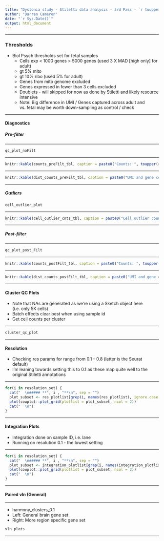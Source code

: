 ```yaml
---
title: "Dystonia study - Stiletti data analysis - 3rd Pass - `r toupper(region)`"
author: "Darren Cameron"
date: "`r Sys.Date()`"
output: html_document
---
```


*** 

### **Thresholds** {.tabset}

+ Biol Psych thresholds set for fetal samples
  + Cells exp < 1000 genes > 5000 genes (used 3 X MAD [high only] for adult)
  + gt 5% mito
  + gt 10% ribo (used 5% for adult)
  + Genes from mito genome excluded
  + Genes expressed in fewer than 3 cells excluded
  + Doublets - will skipped for now as done by Stiletti and likely resource intensive
  + Note: Big difference in UMI / Genes captured across adult and vs. fetal may be worth down-sampling as control / check

***

#### Diagnostics {.tabset}

##### Pre-filter

***

```r
qc_plot_noFilt
```

***

```r
knitr::kable(counts_preFilt_tbl, caption = paste0("Counts: ", toupper(region)))
```

***

```r
knitr::kable(dist_counts_preFilt_tbl, caption = paste0("UMI and gene count distribution summary: ", toupper(region)))
```

***

##### Outliers

```r
cell_outlier_plot
```

***

```r
knitr::kable(cell_outlier_cnts_tbl, caption = paste0("Cell outlier counts: ", toupper(region)))
```

***

##### Post-filter

***

```r
qc_plot_post_Filt
```

***

```r
knitr::kable(counts_postFilt_tbl, caption = paste0("Counts: ", toupper(region)))
```

***

```r
knitr::kable(dist_counts_postFilt_tbl, caption = paste0("UMI and gene count distribution summary: ", toupper(region)))
```

***

#### Cluster QC Plots {.tabset}

+ Note that NAs are generated as we're using a Sketch object here (i.e. only 5K cells)
+ Batch effects clear best when using sample id
+ Get cell counts per cluster

***

```r
cluster_qc_plot
```

***

#### Resolution {.tabset}

+ Checking res params for range from 0.1 - 0.8 (latter is the Seurat default)
+ I'm leaning towards setting this to 0.1 as these map quite well to the original Stiletti annotations

***

```r
for(i in resolution_set) {
  cat("  \n##### **", i , "**\n", sep = "")
  plot_subset <- res_plotlist[grep(i, names(res_plotlist), ignore.case = TRUE)]
  plot(cowplot::plot_grid(plotlist = plot_subset, ncol = 2))
  cat("  \n")
}
```

***

#### Integration Plots {.tabset}

+ Integration done on sample ID, i.e. lane 
+ Running on resolution 0.1 - the lowest setting

***

```r
for(i in resolution_set) {
  cat("  \n##### **", i , "**\n", sep = "")
  plot_subset <- integration_plotlist[grep(i, names(integration_plotlist), ignore.case = TRUE)]
  plot(cowplot::plot_grid(plotlist = plot_subset, ncol = 2))
  cat("  \n")
}
```

***

#### Paired vln (General) 

***

+ harmony_clusters_0.1
+ Left: General brain gene set
+ Right: More region specific gene set

```r
vln_plots
```

***
